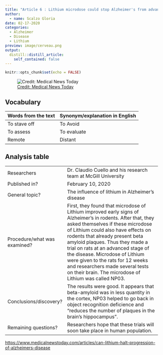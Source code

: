 ```yaml
---
title: "Article 6 : Lithium microdose could stop Alzheimer's from advancing"
author:
  - name: Scalzo Gloria
date: 02-17-2020
categories:
  - Alzheimer 
  - Disease
  - Lithium
preview: image/cerveau.png
output:
  distill::distill_article:
    self_contained: false
---
```


```r
knitr::opts_chunk$set(echo = FALSE)
```

![[ Credit: Medical News Today ](https://www.medicalnewstoday.com/articles/can-lithium-halt-progression-of-alzheimers-disease) ](image/cerveau.png)

## Vocabulary 

| Words from the text | Synonym/explanation in English |
| ------------------- | ------------------------------ |
| To stave off | To Avoid |
| To assess | To evaluate  | 
| Remote | Distant | 



## Analysis table 

|                              |                                                                     |
| ---------------------------- | ------------------------------------------------------------------- |
| Researchers                  | Dr. Claudio Cuello and his research team at McGill University |
| Published in?                | February 10, 2020                                                       |
| General topic?               | The influence of lithium in Alzheimer's disease |
| Procedure/what was examined? | First, they found that microdose of Lithium improved early signs of Alzheimer's in rodents. After that, they asked themselves if these microdose of Lithium could also have effects on rodents that already present beta amyloid plaques. Thus they made a trial on rats at an advanced stage of the disease. Microdose of Lithium were given to the rats for 12 weeks and researchers made several tests on their brain. The microdose of Lithium was called NP03. |
| Conclusions/discovery?       | The results were good. It appears that beta-amyloid was in less quantity in the cortex, NP03 helped to go back in object recognition deficience and "reduces the number of plaques in the brain's hippocampus". |
| Remaining questions?         | Researchers hope that these trials will soon take place in human population.  |

<https://www.medicalnewstoday.com/articles/can-lithium-halt-progression-of-alzheimers-disease>


